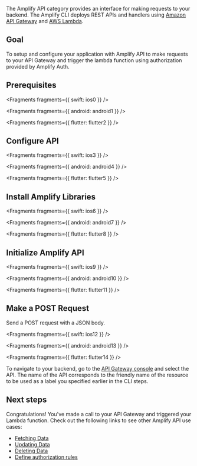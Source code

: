 The Amplify API category provides an interface for making requests to your backend. The Amplify CLI deploys REST APIs and handlers using [Amazon API Gateway](http://docs.aws.amazon.com/apigateway/latest/developerguide/) and [AWS Lambda](http://docs.aws.amazon.com/lambda/latest/dg/).

## Goal

To setup and configure your application with Amplify API to make requests to your API Gateway and trigger the lambda function using authorization provided by Amplify Auth.

## Prerequisites


<Fragments fragments={{ swift: ios0 }} />


<Fragments fragments={{ android: android1 }} />


<Fragments fragments={{ flutter: flutter2 }} />

## Configure API


<Fragments fragments={{ swift: ios3 }} />


<Fragments fragments={{ android: android4 }} />


<Fragments fragments={{ flutter: flutter5 }} />

## Install Amplify Libraries


<Fragments fragments={{ swift: ios6 }} />


<Fragments fragments={{ android: android7 }} />


<Fragments fragments={{ flutter: flutter8 }} />

## Initialize Amplify API


<Fragments fragments={{ swift: ios9 }} />


<Fragments fragments={{ android: android10 }} />


<Fragments fragments={{ flutter: flutter11 }} />

## Make a POST Request

Send a POST request with a JSON body.


<Fragments fragments={{ swift: ios12 }} />


<Fragments fragments={{ android: android13 }} />


<Fragments fragments={{ flutter: flutter14 }} />

To navigate to your backend, go to the [API Gateway console](https://aws.amazon.com/apigateway) and select the API. The name of the API corresponds to the friendly name of the resource to be used as a label you specified earlier in the CLI steps.

## Next steps

Congratulations! You've made a call to your API Gateway and triggered your Lambda function. Check out the following links to see other Amplify API use cases:

- [Fetching Data](/gen1/[platform]/prev/build-a-backend/restapi/fetch-data/)
- [Updating Data](/gen1/[platform]/prev/build-a-backend/restapi/update-data/)
- [Deleting Data](/gen1/[platform]/prev/build-a-backend/restapi/delete-data/)
- [Define authorization rules](/gen1/[platform]/prev/build-a-backend/restapi/customize-authz/)
